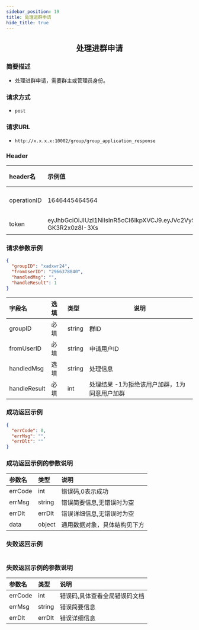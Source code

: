 ```yaml
---
sidebar_position: 19
title: 处理进群申请
hide_title: true
---
```


<center>

## 处理进群申请

</center>

### 简要描述
- 处理进群申请，需要群主或管理员身份。
### 请求方式
- `post` 
### 请求URL
- `http://x.x.x.x:10002/group/group_application_response` 


### Header
|header名|示例值|选填|类型|说明|
|:----    |:-------    |:--- |---|------      |
|operationID|1646445464564|必填|string|operationID用于全局链路追踪|
|token|eyJhbGciOiJIUzI1NiIsInR5cCI6IkpXVCJ9.eyJVc2VySUQiOiJvcGVuSU02NTQzMjEiLCJQbGF0Zm9ybUlEIjowLCJleHAiOjE2OTY0OTE4NTAsIm5iZiI6MTY4ODcxNTU1MCwiaWF0IjoxNjg4NzE1ODUwfQ.Mfhg3OiRtJY48rZbKWecNeydnHWW-GK3R2x0z8I-3Xs|必填|string|管理员token|


### 请求参数示例


```json
{
  "groupID": "xadxwr24",
  "fromUserID": "2966378840",
  "handledMsg": "",
  "handleResult": 1
}
```
|字段名|选填|类型|说明|
|:----    |:-------    |:--- |---|
|groupID|必填|string|群ID|
|fromUserID|必填|string|申请用户ID|
|handledMsg|选填|string|处理信息|
|handleResult|必填|int|处理结果 -1为拒绝该用户加群，1为同意用户加群|
### 成功返回示例


```json
{
  "errCode": 0,
  "errMsg": "",
  "errDlt": ""
}
```
### 成功返回示例的参数说明


|参数名|类型|说明|
|:----    |:-------    |:--- |
|errCode|int|错误码,0表示成功|
|errMsg|string|错误简要信息,无错误时为空|
|errDlt|errDlt|错误详细信息,无错误时为空|
|data|object|通用数据对象，具体结构见下方|
### 失败返回示例


```json

```
### 失败返回示例的参数说明


|参数名|类型|说明|
|:----    |:-------    |:--- |
|errCode|int|错误码,具体查看全局错误码文档|
|errMsg|string|错误简要信息|
|errDlt|errDlt|错误详细信息|
